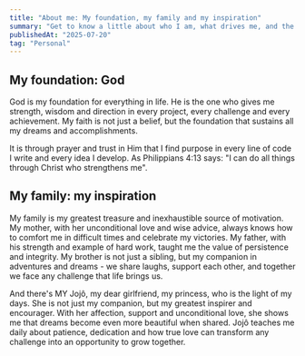 ```yaml
---
title: "About me: My foundation, my family and my inspiration"
summary: "Get to know a little about who I am, what drives me, and the special people who give meaning to my journey."
publishedAt: "2025-07-20"
tag: "Personal"
---
```


## My foundation: God

God is my foundation for everything in life. He is the one who gives me strength, wisdom and direction in every project, every challenge and every achievement. My faith is not just a belief, but the foundation that sustains all my dreams and accomplishments.


It is through prayer and trust in Him that I find purpose in every line of code I write and every idea I develop. As Philippians 4:13 says: "I can do all things through Christ who strengthens me".

## My family: my inspiration

My family is my greatest treasure and inexhaustible source of motivation. My mother, with her unconditional love and wise advice, always knows how to comfort me in difficult times and celebrate my victories. My father, with his strength and example of hard work, taught me the value of persistence and integrity. My brother is not just a sibling, but my companion in adventures and dreams - we share laughs, support each other, and together we face any challenge that life brings us.

And there's MY Jojô, my dear girlfriend, my princess, who is the light of my days. She is not just my companion, but my greatest inspirer and encourager. With her affection, support and unconditional love, she shows me that dreams become even more beautiful when shared. Jojô teaches me daily about patience, dedication and how true love can transform any challenge into an opportunity to grow together.